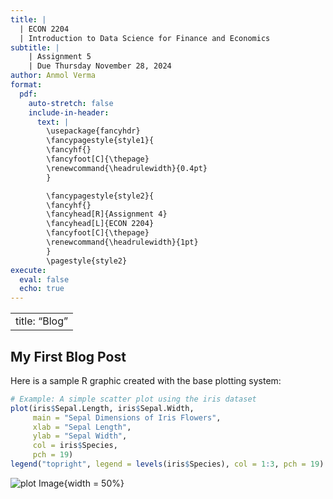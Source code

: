 ---
title: |
  | ECON 2204 
  | Introduction to Data Science for Finance and Economics
subtitle: |
    | Assignment 5
    | Due Thursday November 28, 2024
author: Anmol Verma
format: 
  pdf:
    auto-stretch: false
    include-in-header: 
      text: |
        \usepackage{fancyhdr}
        \fancypagestyle{style1}{
        \fancyhf{}
        \fancyfoot[C]{\thepage}
        \renewcommand{\headrulewidth}{0.4pt}
        }

        \fancypagestyle{style2}{
        \fancyhf{}
        \fancyhead[R]{Assignment 4}
        \fancyhead[L]{ECON 2204}
        \fancyfoot[C]{\thepage}
        \renewcommand{\headrulewidth}{1pt}
        }
        \pagestyle{style2}
execute: 
  eval: false
  echo: true
---

---
title: "Blog"
---

## My First Blog Post

Here is a sample R graphic created with the base plotting system:

```{r}

# Example: A simple scatter plot using the iris dataset
plot(iris$Sepal.Length, iris$Sepal.Width,
     main = "Sepal Dimensions of Iris Flowers",
     xlab = "Sepal Length",
     ylab = "Sepal Width",
     col = iris$Species,
     pch = 19)
legend("topright", legend = levels(iris$Species), col = 1:3, pch = 19)

```

![plot Image](plotG.png){width = 50%}
